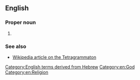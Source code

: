 ==English==

===Proper noun===
{{en-proper noun}}

# {{alternative form of|YHWH|lang=en}}

===See also===
* [[w:Tetragrammaton|Wikipedia article on the Tetragrammaton]]

[[Category:English terms derived from Hebrew]]
[[Category:en:God]]
[[Category:en:Religion]]